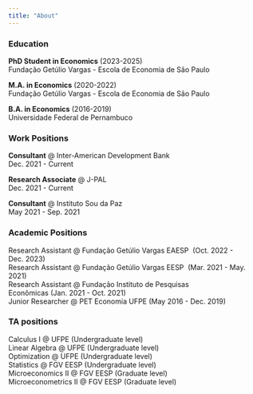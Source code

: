 ---
title: "About"
---

### Education

**PhD Student in Economics** (2023-2025) <br> Fundação Getúlio Vargas - Escola de Economia de São Paulo

**M.A. in Economics** (2020-2022) <br> Fundação Getúlio Vargas - Escola de Economia de São Paulo

**B.A. in Economics** (2016-2019) <br> Universidade Federal de Pernambuco

### Work Positions

**Consultant** \@ Inter-American Development Bank\
Dec. 2021 - Current

**Research Associate** \@ J-PAL\
Dec. 2021 - Current

**Consultant** \@ Instituto Sou da Paz\
May 2021 - Sep. 2021

### Academic Positions

Research Assistant \@ Fundação Getúlio Vargas EAESP  (Oct. 2022 - Dec. 2023) <br> Research Assistant \@ Fundação Getúlio Vargas EESP  (Mar. 2021 - May. 2021) <br> Research Assistant \@ Fundação Instituto de Pesquisas Econômicas (Jan. 2021 - Oct. 2021)<br> Junior Researcher \@ PET Economia UFPE (May 2016 - Dec. 2019)

### TA positions

Calculus I \@ UFPE (Undergraduate level) <br> Linear Algebra \@ UFPE (Undergraduate level) <br> Optimization \@ UFPE (Undergraduate level) <br> Statistics \@ FGV EESP (Undergraduate level) <br> Microeconomics II \@ FGV EESP (Graduate level) <br> Microeconometrics II \@ FGV EESP (Graduate level)

### 
